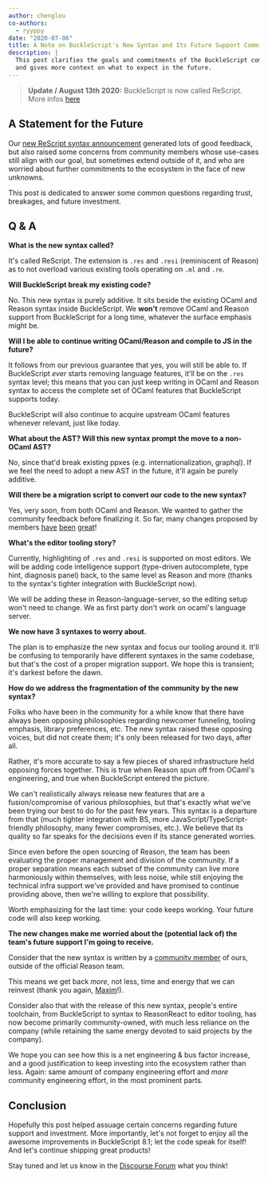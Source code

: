 ```yaml
---
author: chenglou
co-authors:
  - ryyppy
date: "2020-07-06"
title: A Note on BuckleScript's New Syntax and Its Future Support Commitments
description: |
  This post clarifies the goals and commitments of the BuckleScript compiler toolchain
  and gives more context on what to expect in the future.
---
```


> **Update / August 13th 2020:**
> BuckleScript is now called ReScript. More infos [here](/blog/bucklescript-is-rebranding)

## A Statement for the Future

Our [new ReScript syntax announcement](/blog/bucklescript-8-1-new-syntax) generated lots of good feedback, but also raised some concerns from community members whose use-cases still align with our goal, but sometimes extend outside of it, and who are worried about further commitments to the ecosystem in the face of new unknowns.

This post is dedicated to answer some common questions regarding trust, breakages, and future investment.

## Q & A

**What is the new syntax called?**

It's called ReScript. The extension is `.res` and `.resi` (reminiscent of Reason) as to not overload various existing tools operating on `.ml` and `.re`.

**Will BuckleScript break my existing code?**

No. This new syntax is purely additive. It sits beside the existing OCaml and Reason syntax inside BuckleScript. We **won't** remove OCaml and Reason support from BuckleScript for a long time, whatever the surface emphasis might be.

**Will I be able to continue writing OCaml/Reason and compile to JS in the future?**

It follows from our previous guarantee that yes, you will still be able to. If BuckleScript _ever_ starts removing language features, it'll be on the `.res` syntax level; this means that you can just keep writing in OCaml and Reason syntax to access the complete set of OCaml features that BuckleScript supports today.

BuckleScript will also continue to acquire upstream OCaml features whenever relevant, just like today.

**What about the AST? Will this new syntax prompt the move to a non-OCaml AST?**

No, since that'd break existing ppxes (e.g. internationalization, graphql). If we feel the need to adopt a new AST in the future, it'll again be purely additive.

**Will there be a migration script to convert our code to the new syntax?**

Yes, very soon, from both OCaml and Reason. We wanted to gather the community feedback before finalizing it. So far, many changes proposed by members [have](https://github.com/BuckleScript/syntax/issues/8) [been](https://github.com/BuckleScript/syntax/pull/12) [great](https://github.com/BuckleScript/syntax/issues/7)!

**What's the editor tooling story?**

Currently, highlighting of `.res` and `.resi` is supported on most editors. We will be adding code intelligence support (type-driven autocomplete, type hint, diagnosis panel) back, to the same level as Reason and more (thanks to the syntax's tighter integration with BuckleScript now).

We will be adding these in Reason-language-server, so the editing setup won't need to change. We as first party don't work on ocaml's language server.

**We now have 3 syntaxes to worry about.**

The plan is to emphasize the new syntax and focus our tooling around it. It'll be confusing to temporarily have different syntaxes in the same codebase, but that's the cost of a proper migration support. We hope this is transient; it's darkest before the dawn.

**How do we address the fragmentation of the community by the new syntax?**

Folks who have been in the community for a while know that there have always been opposing philosophies regarding newcomer funneling, tooling emphasis, library preferences, etc. The new syntax raised these opposing voices, but did not create them; it's only been released for two days, after all.

Rather, it's more accurate to say a few pieces of shared infrastructure held opposing forces together. This is true when Reason spun off from OCaml's engineering, and true when BuckleScript entered the picture.

We can't realistically always release new features that are a fusion/compromise of various philosophies, but that's exactly what we've been trying our best to do for the past few years. This syntax is a departure from that (much tighter integration with BS, more JavaScript/TypeScript-friendly philosophy, many fewer compromises, etc.). We believe that its quality so far speaks for the decisions even if its stance generated worries.

Since even before the open sourcing of Reason, the team has been evaluating the proper management and division of the community. If a proper separation means each subset of the community can live more harmoniously within themselves, with less noise, while still enjoying the technical infra support we've provided and have promised to continue providing above, then we're willing to explore that possibility.

Worth emphasizing for the last time: your code keeps working. Your future code will also keep working.

**The new changes make me worried about the (potential lack of) the team's future support I'm going to receive.**

Consider that the new syntax is written by a [community member](https://github.com/iwankaramazow/) of ours, outside of the official Reason team.

This means we get back _more_, not less, time and energy that we can reinvest (thank you again, [Maxim](https://twitter.com/_binary_search)!).

Consider also that with the release of this new syntax, people's entire toolchain, from BuckleScript to syntax to ReasonReact to editor tooling, has now become primarily community-owned, with much less reliance on the company (while retaining the same energy devoted to said projects by the company).

We hope you can see how this is a net engineering & bus factor increase, and a good justification to keep investing into the ecosystem rather than less. Again: same amount of company engineering effort and _more_ community engineering effort, in the most prominent parts.

## Conclusion

Hopefully this post helped assuage certain concerns regarding future support and investment. More importantly, let's not forget to enjoy all the awesome improvements in BuckleScript 8.1; let the code speak for itself! And let's continue shipping great products!

Stay tuned and let us know in the [Discourse Forum](https://forum.rescript-lang.org) what you think!
